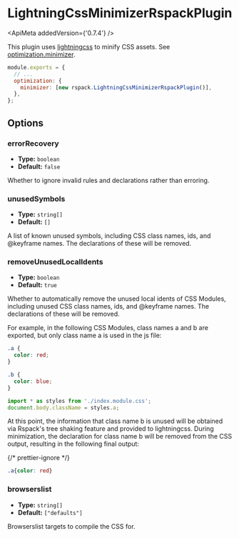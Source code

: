 
# LightningCssMinimizerRspackPlugin

<ApiMeta addedVersion={'0.7.4'} />

This plugin uses [lightningcss](https://lightningcss.dev/) to minify CSS assets. See [optimization.minimizer](/config/optimization#optimizationminimizer).

```js
module.exports = {
  // ...
  optimization: {
    minimizer: [new rspack.LightningCssMinimizerRspackPlugin()],
  },
};
```

## Options

### errorRecovery

- **Type:** `boolean`
- **Default:** `false`

Whether to ignore invalid rules and declarations rather than erroring.

### unusedSymbols

- **Type:** `string[]`
- **Default:** `[]`

A list of known unused symbols, including CSS class names, ids, and @keyframe names. The declarations of these will be removed.

### removeUnusedLocalIdents

- **Type:** `boolean`
- **Default:** `true`

Whether to automatically remove the unused local idents of CSS Modules, including unused CSS class names, ids, and @keyframe names. The declarations of these will be removed.

For example, in the following CSS Modules, class names a and b are exported, but only class name a is used in the js file:

```css title=index.module.css
.a {
  color: red;
}

.b {
  color: blue;
}
```

```js title=index.js
import * as styles from './index.module.css';
document.body.className = styles.a;
```

At this point, the information that class name b is unused will be obtained via Rspack's tree shaking feature and provided to lightningcss. During minimization, the declaration for class name b will be removed from the CSS output, resulting in the following final output:

{/* prettier-ignore */}
```css
.a{color: red}
```

### browserslist

- **Type:** `string[]`
- **Default:** `["defaults"]`

Browserslist targets to compile the CSS for.
